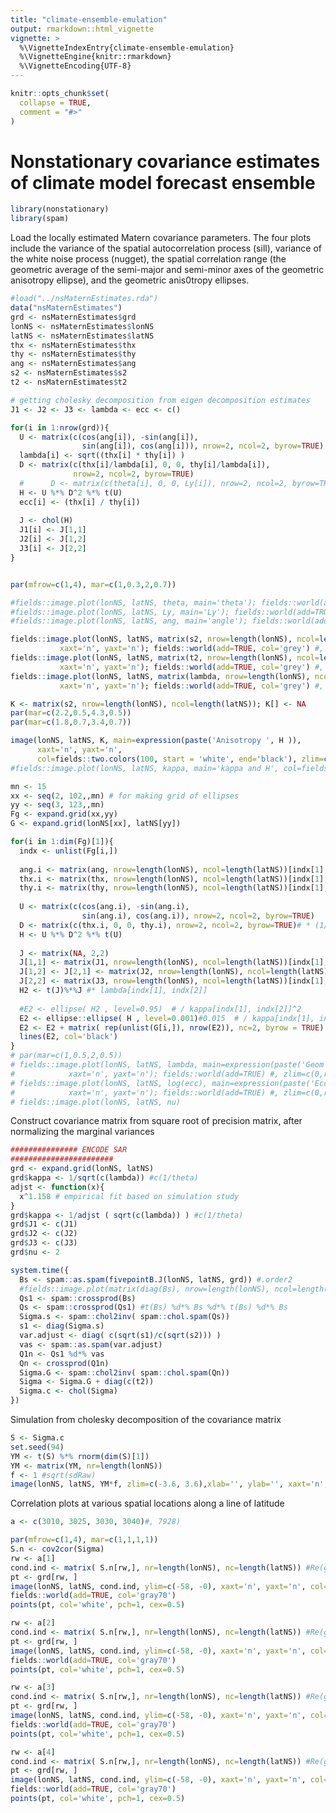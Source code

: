 ```yaml
---
title: "climate-ensemble-emulation"
output: rmarkdown::html_vignette
vignette: >
  %\VignetteIndexEntry{climate-ensemble-emulation}
  %\VignetteEngine{knitr::rmarkdown}
  %\VignetteEncoding{UTF-8}
---
```


```r
knitr::opts_chunk$set(
  collapse = TRUE,
  comment = "#>"
)
```

# Nonstationary covariance estimates of climate model forecast ensemble

```r
library(nonstationary)
library(spam)
```

Load the locally estimated Matern covariance parameters. The four plots include the variance of the spatial autocorrelation process (sill), variance of the white noise process (nugget), the spatial correlation range (the geometric average of the semi-major and semi-minor axes of the geometric anisotropy ellipse), and the geometric anis0tropy ellipses.

```r
#load("../nsMaternEstimates.rda")
data("nsMaternEstimates")
grd <- nsMaternEstimates$grd
lonNS <- nsMaternEstimates$lonNS
latNS <- nsMaternEstimates$latNS
thx <- nsMaternEstimates$thx
thy <- nsMaternEstimates$thy
ang <- nsMaternEstimates$ang
s2 <- nsMaternEstimates$s2
t2 <- nsMaternEstimates$t2

# getting cholesky decomposition from eigen decomposition estimates
J1 <- J2 <- J3 <- lambda <- ecc <- c()

for(i in 1:nrow(grd)){
  U <- matrix(c(cos(ang[i]), -sin(ang[i]),
                sin(ang[i]), cos(ang[i])), nrow=2, ncol=2, byrow=TRUE)
  lambda[i] <- sqrt((thx[i] * thy[i]) )
  D <- matrix(c(thx[i]/lambda[i], 0, 0, thy[i]/lambda[i]),
              nrow=2, ncol=2, byrow=TRUE)
  #      D <- matrix(c(theta[i], 0, 0, Ly[i]), nrow=2, ncol=2, byrow=TRUE)
  H <- U %*% D^2 %*% t(U) 
  ecc[i] <- (thx[i] / thy[i]) 
  
  J <- chol(H)
  J1[i] <- J[1,1]
  J2[i] <- J[1,2]
  J3[i] <- J[2,2]
}


par(mfrow=c(1,4), mar=c(1,0.3,2,0.7))

#fields::image.plot(lonNS, latNS, theta, main='theta'); fields::world(add=TRUE) #, zlim=c(0,range.thresh)
#fields::image.plot(lonNS, latNS, Ly, main='Ly'); fields::world(add=TRUE) #, zlim=c(0,range.thresh)
#fields::image.plot(lonNS, latNS, ang, main='angle'); fields::world(add=TRUE) #, zlim=c(0,range.thresh)

fields::image.plot(lonNS, latNS, matrix(s2, nrow=length(lonNS), ncol=length(latNS)), main=expression(paste('Sill ', sigma^2 )),
           xaxt='n', yaxt='n'); fields::world(add=TRUE, col='grey') #, zlim=c(0,range.thresh)
fields::image.plot(lonNS, latNS, matrix(t2, nrow=length(lonNS), ncol=length(latNS)), main=expression(paste('Nugget ', tau^2 )),
           xaxt='n', yaxt='n'); fields::world(add=TRUE, col='grey') #, zlim=c(0,range.thresh)
fields::image.plot(lonNS, latNS, matrix(lambda, nrow=length(lonNS), ncol=length(latNS)), main=expression(paste('Geom Avg Range ',sqrt(paste(lambda[x],lambda[y]) ) )),
           xaxt='n', yaxt='n'); fields::world(add=TRUE, col='grey') #, zlim=c(0,range.thresh)

K <- matrix(s2, nrow=length(lonNS), ncol=length(latNS)); K[] <- NA
par(mar=c(2.2,0.5,4.3,0.5))
par(mar=c(1.8,0.7,3.4,0.7))

image(lonNS, latNS, K, main=expression(paste('Anisotropy ', H )),
      xaxt='n', yaxt='n',
      col=fields::two.colors(100, start = 'white', end='black'), zlim=c(0,1)); fields::world(add=TRUE, col='grey')
#fields::image.plot(lonNS, latNS, kappa, main='kappa and H', col=fields::tim.colors()); fields::world(add=TRUE)

mn <- 15
xx <- seq(2, 102,,mn) # for making grid of ellipses
yy <- seq(3, 123,,mn)
Fg <- expand.grid(xx,yy)
G <- expand.grid(lonNS[xx], latNS[yy])

for(i in 1:dim(Fg)[1]){
  indx <- unlist(Fg[i,])
  
  ang.i <- matrix(ang, nrow=length(lonNS), ncol=length(latNS))[indx[1], indx[2]]
  thx.i <- matrix(thx, nrow=length(lonNS), ncol=length(latNS))[indx[1], indx[2]]
  thy.i <- matrix(thy, nrow=length(lonNS), ncol=length(latNS))[indx[1], indx[2]]
  
  U <- matrix(c(cos(ang.i), -sin(ang.i),
                sin(ang.i), cos(ang.i)), nrow=2, ncol=2, byrow=TRUE)
  D <- matrix(c(thx.i, 0, 0, thy.i), nrow=2, ncol=2, byrow=TRUE)# * (1/lambda[indx[1], indx[2]])
  H <- U %*% D^2 %*% t(U) 
  
  J <- matrix(NA, 2,2)
  J[1,1] <- matrix(J1, nrow=length(lonNS), ncol=length(latNS))[indx[1], indx[2]]
  J[1,2] <- J[2,1] <- matrix(J2, nrow=length(lonNS), ncol=length(latNS))[indx[1], indx[2]]
  J[2,2] <- matrix(J3, nrow=length(lonNS), ncol=length(latNS))[indx[1], indx[2]]
  H2 <- t(J)%*%J #* lambda[indx[1], indx[2]]
  
  #E2 <- ellipse( H2 , level=0.95)  # / kappa[indx[1], indx[2]]^2
  E2 <- ellipse::ellipse( H , level=0.001)#0.015  # / kappa[indx[1], indx[2]]^2
  E2 <- E2 + matrix( rep(unlist(G[i,]), nrow(E2)), nc=2, byrow = TRUE)
  lines(E2, col='black')
} 
# par(mar=c(1,0.5,2,0.5))
# fields::image.plot(lonNS, latNS, lambda, main=expression(paste('Geom Avg Range ',sqrt(paste(lambda[x],lambda[y]) ) )),
#            xaxt='n', yaxt='n'); fields::world(add=TRUE) #, zlim=c(0,range.thresh)
# fields::image.plot(lonNS, latNS, log(ecc), main=expression(paste('Eccentricity ',log( lambda[x]/lambda[y]) )),
#            xaxt='n', yaxt='n'); fields::world(add=TRUE) #, zlim=c(0,range.thresh)
# fields::image.plot(lonNS, latNS, nu)
```

Construct covariance matrix from square root of precision matrix, after normalizing the marginal variances

```r

############### ENCODE SAR
#######################
grd <- expand.grid(lonNS, latNS)
grd$kappa <- 1/sqrt(c(lambda)) #c(1/theta)
adjst <- function(x){
  x^1.158 # empirical fit based on simulation study
}
grd$kappa <- 1/adjst ( sqrt(c(lambda)) ) #c(1/theta)
grd$J1 <- c(J1)
grd$J2 <- c(J2)
grd$J3 <- c(J3)
grd$nu <- 2

system.time({
  Bs <- spam::as.spam(fivepointB.J(lonNS, latNS, grd)) #.order2
  #fields::image.plot(matrix(diag(Bs), nrow=length(lonNS), ncol=length(latNS)))
  Qs1 <- spam::crossprod(Bs)
  Qs <- spam::crossprod(Qs1) #t(Bs) %d*% Bs %d*% t(Bs) %d*% Bs
  Sigma.s <- spam::chol2inv( spam::chol.spam(Qs))
  s1 <- diag(Sigma.s)
  var.adjust <- diag( c(sqrt(s1)/c(sqrt(s2))) ) 
  vas <- spam::as.spam(var.adjust)
  Q1n <- Qs1 %d*% vas
  Qn <- crossprod(Q1n)
  Sigma.G <- spam::chol2inv( spam::chol.spam(Qn)) 
  Sigma <- Sigma.G + diag(c(t2))
  Sigma.c <- chol(Sigma)
})
```


Simulation from cholesky decomposition of the covariance matrix

```r
S <- Sigma.c 
set.seed(94) 
YM <- t(S) %*% rnorm(dim(S)[1])
YM <- matrix(YM, nr=length(lonNS))
f <- 1 #sqrt(sdRaw)
image(lonNS, latNS, YM*f, zlim=c(-3.6, 3.6),xlab='', ylab='', xaxt='n', yaxt='n', col=fields::tim.colors()); fields::world(add=TRUE, col='gray')
```

Correlation plots at various spatial locations along a line of latitude

```r
a <- c(3010, 3025, 3030, 3040)#, 7928)

par(mfrow=c(1,4), mar=c(1,1,1,1))
S.n <- cov2cor(Sigma)
rw <- a[1]
cond.ind <- matrix( S.n[rw,], nr=length(lonNS), nc=length(latNS)) #Re(gB) #emp.cor
pt <- grd[rw, ]
image(lonNS, latNS, cond.ind, ylim=c(-58, -0), xaxt='n', yaxt='n', col=fields::tim.colors()) #c(-50,0) c(-20, 60)
fields::world(add=TRUE, col='gray70')
points(pt, col='white', pch=1, cex=0.5)

rw <- a[2]
cond.ind <- matrix( S.n[rw,], nr=length(lonNS), nc=length(latNS)) #Re(gB) #emp.cor
pt <- grd[rw, ]
image(lonNS, latNS, cond.ind, ylim=c(-58, -0), xaxt='n', yaxt='n', col=fields::tim.colors()) #c(-50,0) c(-20, 60)
fields::world(add=TRUE, col='gray70')
points(pt, col='white', pch=1, cex=0.5)

rw <- a[3]
cond.ind <- matrix( S.n[rw,], nr=length(lonNS), nc=length(latNS)) #Re(gB) #emp.cor
pt <- grd[rw, ]
image(lonNS, latNS, cond.ind, ylim=c(-58, -0), xaxt='n', yaxt='n', col=fields::tim.colors()) #c(-50,0) c(-20, 60)
fields::world(add=TRUE, col='gray70')
points(pt, col='white', pch=1, cex=0.5)

rw <- a[4]
cond.ind <- matrix( S.n[rw,], nr=length(lonNS), nc=length(latNS)) #Re(gB) #emp.cor
pt <- grd[rw, ]
image(lonNS, latNS, cond.ind, ylim=c(-58, -0), xaxt='n', yaxt='n', col=fields::tim.colors()) #c(-50,0) c(-20, 60)
fields::world(add=TRUE, col='gray70')
points(pt, col='white', pch=1, cex=0.5)


```

